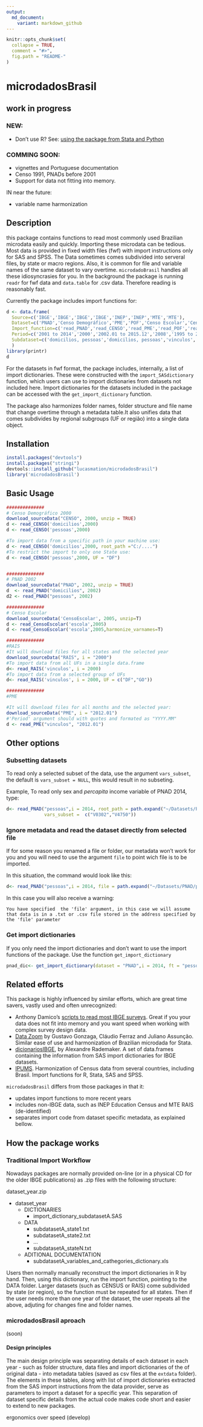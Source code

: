 ```yaml
---
output:
  md_document:
    variant: markdown_github
---
```


<!-- README.md is generated from README.Rmd. Please edit that file -->

```r
knitr::opts_chunk$set(
  collapse = TRUE,
  comment = "#>",
  fig.path = "README-"
)
```


# microdadosBrasil

## work in progress 

### NEW:

-   Don't use R? See: [using the package from Stata and Python](https://github.com/lucasmation/microdadosBrasil/blob/master/vignettes/Running_from_other_software.Rmd)

### COMMING SOON:

* vignettes and Portuguese documentation
* Censo 1991, PNADs before 2001 
* Support for data not fitting into memory.


IN near the future:

*   variable name harmonization


## Description 

this package contains functions to read most commonly used Brazilian microdata easily and quickly. Importing these microdata can be tedious. Most data is provided in fixed width files (fwf) with import instructions only for SAS and SPSS. The Data sometimes comes subdivided into serveral files, by state or macro regions. Also, it is common for file and variable names of the same dataset to vary overtime. `microdadoBrasil` handles all these idiosyncrasies for you. In the background the package is running `readr` for fwf data and `data.table` for .csv data. Therefore reading is reasonably fast.

Currently the package includes import functions for:
  
```r
d <- data.frame(
  Source=c('IBGE','IBGE','IBGE','IBGE','INEP','INEP','MTE','MTE'),
  Dataset=c('PNAD','Censo Demográfico','PME','POF','Censo Escolar','Censo da Educ. Superior','CAGED','RAIS'),
  Import_function=c('read_PNAD','read_CENSO','read_PME','read_POF','read_CensoEscolar','read_CensoEducacaoSuperior','read_CAGED','read_RAIS'),
  Period=c('2001 to 2014','2000','2002.01 to 2015.12','2008','1995 to 2014','1995 to 2014','2009.01 to 2016.05','1998 to 2014'),
  Subdataset=c('domicilios, pessoas','domicilios, pessoas','vinculos','several, see details','escolas, ..., see details','see details','vinculos','estabelecimentos,vinculos')
  )
library(printr)
d
```

For the datasets in fwf format, the package includes, internally, a list of import dictionaries. These were constructed with the `import_SASdictionary` function, which users can use to import dictionaries from datasets not included here. Import dictionaries for the datasets included in the package can be accessed with the `get_import_dictionary` function. 

The package also harmonizes folder names, folder structure and  file name that change overtime through a metadata table.It also unifies data that comes subdivides by regional subgroups (UF or região) into a single data object.   


## Installation

```r
install.packages("devtools")
install.packages("stringi") 
devtools::install_github("lucasmation/microdadosBrasil")
library('microdadosBrasil')
```

## Basic Usage

```r
##############
# Censo Demográfico 2000
download_sourceData("CENSO", 2000, unzip = TRUE)
d <- read_CENSO('domicilios',2000)
d <- read_CENSO('pessoas',2000)

#To import data from a specific path in your machine use:
d <- read_CENSO('domicilios',2000, root_path ="C:/....")
#To restrict the import to only one State use:
d <- read_CENSO('pessoas',2000, UF = "DF")


##############
# PNAD 2002
download_sourceData("PNAD", 2002, unzip = TRUE)
d  <- read_PNAD("domicilios", 2002)
d2 <- read_PNAD("pessoas", 2002)

##############
# Censo Escolar
download_sourceData('CensoEscolar', 2005, unzip=T)
d <- read_CensoEscolar('escola',2005)
d <- read_CensoEscolar('escola',2005,harmonize_varnames=T)

##############
#RAIS
#It will download files for all states and the selected year
download_sourceData("RAIS", i = "2000")
#To import data from all UFs in a single data.frame
d<- read_RAIS('vinculos', i = 2000)
#To import data from a selected group of UFs
d<- read_RAIS('vinculos', i = 2000, UF = c("DF","GO"))

##############
#PME

#It will download files for all months and the selected year:
download_sourceData("PME", i = "2012.01")
#'Period' argument should with quotes and formated as "YYYY.MM"
d <- read_PME("vinculos", "2012.01")


```

## Other options

### Subsetting datasets

To read only a selected subset of the data, use the argument `vars_subset`, the default is `vars_subset = NULL`, this would result in no subseting.

Example, To read only sex and *percapita* income variable of PNAD 2014, type:


```r

d<- read_PNAD("pessoas",i = 2014, root_path = path.expand("~/Datasets/PNAD"), 
              vars_subset =  c("V0302","V4750"))

```


### Ignore metadata and read the dataset directly from selected file

If for some reason you renamed a file or folder, our metadata won't work for you and you will need to use the argument `file` to point wich file is to be imported.

In this situation, the command would look like this:

```r

d<- read_PNAD("pessoas",i = 2014, file = path.expand("~/Datasets/PNAD/pnad_pes.txt"))

```


In this case you will also receive a warning:

`You have specified  the 'file' argument, in this case we will assume that data is in a .txt or .csv file stored in the address specified by the 'file' parameter`



### Get import dictionaries

If you only need the import dictionaries and don't want to use the import functions of the package. Use the function `get_import_dictionary`

```r

pnad_dic<- get_import_dictionary(dataset = "PNAD",i = 2014, ft = "pessoas")

```



## Related efforts

This package is highly influenced by similar efforts, which are great time savers, vastly used  and often unrecognized:

* Anthony Damico's [scripts to read most IBGE surveys](http://www.asdfree.com/). Great if you your data does not fit into memory and you want speed when working with complex survey design data. 
* [Data Zoom](http://www.econ.puc-rio.br/datazoom/) by Gustavo Gonzaga, Cláudio Ferraz and Juliano Assunção.  Similar ease of use and harmonization of Brazilian microdada for Stata. 
* [dicionariosIBGE](https://cran.r-project.org/web/packages/dicionariosIBGE/index.html), by 	Alexandre Rademaker. A set of data.frames containing the information from SAS import dictionaries for IBGE datasets.
* [IPUMS](https://international.ipums.org/international/). Harmonization of Census data from several countries, including Brasil. Import functions for R, Stata, SAS and SPSS. 

`microdadosBrasil` differs from those packages in that it: 

* updates import functions to more recent years
* includes non-IBGE data, such as INEP Education Census and MTE RAIS (de-identified)
* separates import code from dataset specific metadata, as explained bellow.



## How the package works

### Traditional Import Workflow

Nowadays packages are normally provided on-line (or in a physical CD for the older IBGE publications) as .zip files with the following structure:

dataset_year.zip

- dataset_year
    - DICTIONARIES
        - import_dictionary_subdatasetA.SAS
    - DATA
        - subdatasetA_state1.txt
        - subdatasetA_state2.txt
        - ...
        - subdatasetA_stateN.txt
    - ADITIONAL DOCUMENTATION
        - subdatasetA_variables_and_cathegories_dictionary.xls

Users then normally manually reconstruct the import dictionaries in R by hand. Then, using this dictionary, run the import function, pointing to the DATA folder. Larger datasets (such as CENSUS or RAIS) come subdivided by state (or region), so the function must be repeated for all states. Then if the user needs more than one year of the dataset, the user repeats all the above, adjuting for changes fine and folder names. 


### microdadosBrasil aproach

(soon)

#### Design principles

The main design principle was separating details of each dataset in each year - such as folder structure, data files and import dictionaries of the of original data - into metadata tables (saved as csv files at the `extdata` folder). The elements in these tables, along with list of import dictionaries extracted from the SAS import instructions from the data provider,  serve as parameters to import a dataset for a specific year. This separation of dataset specific details from the actual code makes code short and easier to extend to new packages.   

ergonomics over speed (develop)

